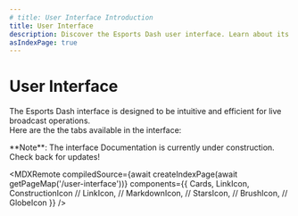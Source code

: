 ```yaml
---
# title: User Interface Introduction
title: User Interface
description: Discover the Esports Dash user interface. Learn about its intuitive tabs and core components for seamless live broadcast operations.
asIndexPage: true
---
```





# User Interface

The Esports Dash interface is designed to be intuitive and efficient for live broadcast operations. 
<br/>Here are the the tabs available in the interface:

<Callout type="warning">
  **Note**: The interface Documentation is currently under construction. Check back for updates!
</Callout>

<MDXRemote
  compiledSource={await createIndexPage(await getPageMap('/user-interface'))}
  components={{
    Cards,
    LinkIcon,
    ConstructionIcon
  //  LinkIcon,
  //  MarkdownIcon,
  //  StarsIcon,
  //  BrushIcon,
  //  GlobeIcon
  }}
/>
